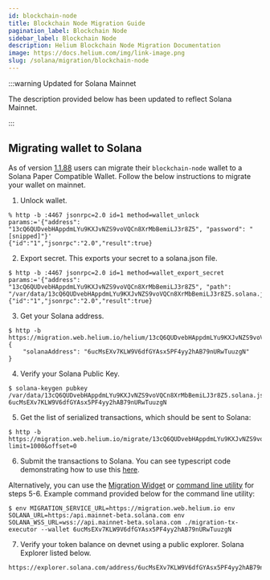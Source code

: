 ```yaml
---
id: blockchain-node
title: Blockchain Node Migration Guide
pagination_label: Blockchain Node
sidebar_label: Blockchain Node
description: Helium Blockchain Node Migration Documentation
image: https://docs.helium.com/img/link-image.png
slug: /solana/migration/blockchain-node
---
```



:::warning Updated for Solana Mainnet

The description provided below has been updated to reflect Solana Mainnet.

:::

## Migrating wallet to Solana

As of version [1.1.88](https://github.com/helium/blockchain-node/releases/tag/1.1.88) users can
migrate their `blockchain-node` wallet to a Solana Paper Compatible Wallet. Follow the below
instructions to migrate your wallet on mainnet.

1. Unlock wallet.

```
% http -b :4467 jsonrpc=2.0 id=1 method=wallet_unlock params:='{"address": "13cQ6QUDvebHAppdmLYu9KXJvNZS9voVQCn8XrMbBemiLJ3r8Z5", "password": "[snipped]"}'
{"id":"1","jsonrpc":"2.0","result":true}
```

2. Export secret. This exports your secret to a solana.json file.

```
$ http -b :4467 jsonrpc=2.0 id=1 method=wallet_export_secret params:='{"address": "13cQ6QUDvebHAppdmLYu9KXJvNZS9voVQCn8XrMbBemiLJ3r8Z5", "path": "/var/data/13cQ6QUDvebHAppdmLYu9KXJvNZS9voVQCn8XrMbBemiLJ3r8Z5.solana.json"}'
{"id":"1","jsonrpc":"2.0","result":true}
```

3. Get your Solana address.

```
$ http -b https://migration.web.helium.io/helium/13cQ6QUDvebHAppdmLYu9KXJvNZS9voVQCn8XrMbBemiLJ3r8Z5
{
    "solanaAddress": "6ucMsEXv7KLW9V6dfGYAsx5PF4yy2hAB79nURwTuuzgN"
}
```

4. Verify your Solana Public Key.

```
$ solana-keygen pubkey /var/data/13cQ6QUDvebHAppdmLYu9KXJvNZS9voVQCn8XrMbBemiLJ3r8Z5.solana.json
6ucMsEXv7KLW9V6dfGYAsx5PF4yy2hAB79nURwTuuzgN
```

5. Get the list of serialized transactions, which should be sent to Solana:

```
$ http -b https://migration.web.helium.io/migrate/13cQ6QUDvebHAppdmLYu9KXJvNZS9voVQCn8XrMbBemiLJ3r8Z5?limit=1000&offset=0

```

6. Submit the transactions to Solana. You can see typescript code demonstrating how to use this
   [here](https://github.com/helium/helium-program-library/blob/master/packages/migration-service/src/test-submit.ts#L37).

Alternatively, you can use the
[Migration Widget](/solana/migration/exchange#mapping-helium-wallets-to-solana-wallets) or
[command line utility](https://github.com/helium/helium-program-library/releases/tag/v0.0.27-migration-cli)
for steps 5-6. Example command provided below for the command line utility:

```
$ env MIGRATION_SERVICE_URL=https://migration.web.helium.io env SOLANA_URL=https:/api.mainnet-beta.solana.com env SOLANA_WSS_URL=wss://api.mainnet-beta.solana.com ./migration-tx-executor --wallet 6ucMsEXv7KLW9V6dfGYAsx5PF4yy2hAB79nURwTuuzgN
```

7. Verify your token balance on devnet using a public explorer. Solana Explorer listed below.

```
https://explorer.solana.com/address/6ucMsEXv7KLW9V6dfGYAsx5PF4yy2hAB79nURwTuuzgN
```
